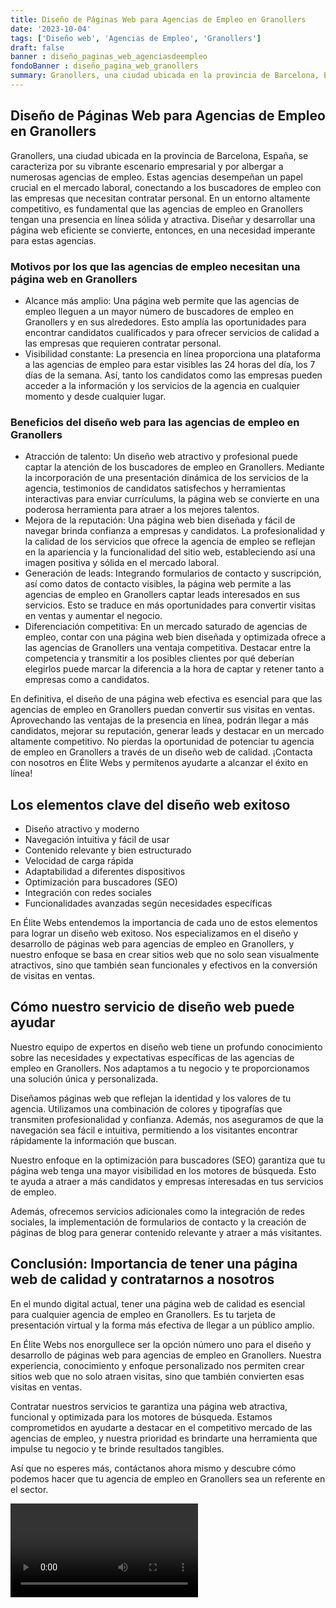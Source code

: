 ```yaml
---
title: Diseño de Páginas Web para Agencias de Empleo en Granollers
date: '2023-10-04'
tags: ['Diseño web', 'Agencias de Empleo', 'Granollers']
draft: false
banner : diseño_paginas_web_agenciasdeempleo
fondoBanner : diseño_pagina_web_granollers
summary: Granollers, una ciudad ubicada en la provincia de Barcelona, España, se caracteriza por su vibrante escenario empresarial y por albergar a numerosas agencias de empleo. Estas agencias desempeñan un papel crucial en el mercado laboral, conectando a los buscadores de empleo con las empresas que necesitan contratar personal. En un entorno altamente competitivo, es fundamental que las agencias de empleo en Granollers tengan una presencia en línea sólida y atractiva. Diseñar y desarrollar una página web eficiente se convierte, entonces, en una necesidad imperante para estas agencias.
---
```


## Diseño de Páginas Web para Agencias de Empleo en Granollers

Granollers, una ciudad ubicada en la provincia de Barcelona, España, se caracteriza por su vibrante escenario empresarial y por albergar a numerosas agencias de empleo. Estas agencias desempeñan un papel crucial en el mercado laboral, conectando a los buscadores de empleo con las empresas que necesitan contratar personal. En un entorno altamente competitivo, es fundamental que las agencias de empleo en Granollers tengan una presencia en línea sólida y atractiva. Diseñar y desarrollar una página web eficiente se convierte, entonces, en una necesidad imperante para estas agencias.

### Motivos por los que las agencias de empleo necesitan una página web en Granollers
- Alcance más amplio: Una página web permite que las agencias de empleo lleguen a un mayor número de buscadores de empleo en Granollers y en sus alrededores. Esto amplía las oportunidades para encontrar candidatos cualificados y para ofrecer servicios de calidad a las empresas que requieren contratar personal.
- Visibilidad constante: La presencia en línea proporciona una plataforma a las agencias de empleo para estar visibles las 24 horas del día, los 7 días de la semana. Así, tanto los candidatos como las empresas pueden acceder a la información y los servicios de la agencia en cualquier momento y desde cualquier lugar.

### Beneficios del diseño web para las agencias de empleo en Granollers
- Atracción de talento: Un diseño web atractivo y profesional puede captar la atención de los buscadores de empleo en Granollers. Mediante la incorporación de una presentación dinámica de los servicios de la agencia, testimonios de candidatos satisfechos y herramientas interactivas para enviar currículums, la página web se convierte en una poderosa herramienta para atraer a los mejores talentos.
- Mejora de la reputación: Una página web bien diseñada y fácil de navegar brinda confianza a empresas y candidatos. La profesionalidad y la calidad de los servicios que ofrece la agencia de empleo se reflejan en la apariencia y la funcionalidad del sitio web, estableciendo así una imagen positiva y sólida en el mercado laboral.
- Generación de leads: Integrando formularios de contacto y suscripción, así como datos de contacto visibles, la página web permite a las agencias de empleo en Granollers captar leads interesados en sus servicios. Esto se traduce en más oportunidades para convertir visitas en ventas y aumentar el negocio.
- Diferenciación competitiva: En un mercado saturado de agencias de empleo, contar con una página web bien diseñada y optimizada ofrece a las agencias de Granollers una ventaja competitiva. Destacar entre la competencia y transmitir a los posibles clientes por qué deberían elegirlos puede marcar la diferencia a la hora de captar y retener tanto a empresas como a candidatos.

En definitiva, el diseño de una página web efectiva es esencial para que las agencias de empleo en Granollers puedan convertir sus visitas en ventas. Aprovechando las ventajas de la presencia en línea, podrán llegar a más candidatos, mejorar su reputación, generar leads y destacar en un mercado altamente competitivo. No pierdas la oportunidad de potenciar tu agencia de empleo en Granollers a través de un diseño web de calidad. ¡Contacta con nosotros en Élite Webs y permítenos ayudarte a alcanzar el éxito en línea!

<GifSeo />

<Cta />

## Los elementos clave del diseño web exitoso

- Diseño atractivo y moderno
- Navegación intuitiva y fácil de usar
- Contenido relevante y bien estructurado
- Velocidad de carga rápida
- Adaptabilidad a diferentes dispositivos
- Optimización para buscadores (SEO)
- Integración con redes sociales
- Funcionalidades avanzadas según necesidades específicas

En Élite Webs entendemos la importancia de cada uno de estos elementos para lograr un diseño web exitoso. Nos especializamos en el diseño y desarrollo de páginas web para agencias de empleo en Granollers, y nuestro enfoque se basa en crear sitios web que no solo sean visualmente atractivos, sino que también sean funcionales y efectivos en la conversión de visitas en ventas.

## Cómo nuestro servicio de diseño web puede ayudar

Nuestro equipo de expertos en diseño web tiene un profundo conocimiento sobre las necesidades y expectativas específicas de las agencias de empleo en Granollers. Nos adaptamos a tu negocio y te proporcionamos una solución única y personalizada.

Diseñamos páginas web que reflejan la identidad y los valores de tu agencia. Utilizamos una combinación de colores y tipografías que transmiten profesionalidad y confianza. Además, nos aseguramos de que la navegación sea fácil e intuitiva, permitiendo a los visitantes encontrar rápidamente la información que buscan.

Nuestro enfoque en la optimización para buscadores (SEO) garantiza que tu página web tenga una mayor visibilidad en los motores de búsqueda. Esto te ayuda a atraer a más candidatos y empresas interesadas en tus servicios de empleo.

Además, ofrecemos servicios adicionales como la integración de redes sociales, la implementación de formularios de contacto y la creación de páginas de blog para generar contenido relevante y atraer a más visitantes.

## Conclusión: Importancia de tener una página web de calidad y contratarnos a nosotros

En el mundo digital actual, tener una página web de calidad es esencial para cualquier agencia de empleo en Granollers. Es tu tarjeta de presentación virtual y la forma más efectiva de llegar a un público amplio.

En Élite Webs nos enorgullece ser la opción número uno para el diseño y desarrollo de páginas web para agencias de empleo en Granollers. Nuestra experiencia, conocimiento y enfoque personalizado nos permiten crear sitios web que no solo atraen visitas, sino que también convierten esas visitas en ventas.

Contratar nuestros servicios te garantiza una página web atractiva, funcional y optimizada para los motores de búsqueda. Estamos comprometidos en ayudarte a destacar en el competitivo mercado de las agencias de empleo, y nuestra prioridad es brindarte una herramienta que impulse tu negocio y te brinde resultados tangibles.

Así que no esperes más, contáctanos ahora mismo y descubre cómo podemos hacer que tu agencia de empleo en Granollers sea un referente en el sector.

<Video />

<CtaBot job='Agencias de Empleo' city='Granollers'/>

<Gmaps query='Granollers+españa+maps' />